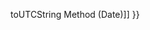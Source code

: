 {{Page_Title}}
{{Flags}}
{{Summary_Section|Returns a date converted to a string using Greenwich Mean Time(GMT).

}}
{{JS_Syntax|Formats={{JS_Syntax_Format
|Format= dateObj.'''toGMTString()''' }}
}}
{{Remarks_Section
|Remarks=The required dateObj reference is any Date object.

The '''toGMTString''' method is obsolete, and is provided for backwards compatibility only. It is recommended that you use the '''toUTCString''' method instead.

The '''toGMTString''' method returns a String object that contains the date formatted using GMT convention. The format of the return value is as follows: "05 Jan 1996 00:00:00 GMT."
}}
{{See_Also_Section
|Manual_links=* [[javascript/Date/toUTCString{{!}}toUTCString Method (Date)]]
}}
{{Topics | JS Basic}}

{{External_Attribution
|Is_CC-BY-SA=No
|Sources=MSDN
|MDN_link=
|MSDN_link=http://msdn.microsoft.com/en-us/library/ie/a34ehb82(v=vs.94).aspx
|HTML5Rocks_link=
}}
